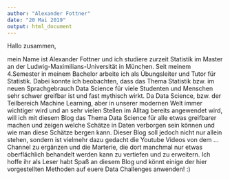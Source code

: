 ```yaml
---
author: "Alexander Fottner"
date: "20 Mai 2019"
output: html_document
---
```


Hallo zusammen,

mein Name ist Alexander Fottner und ich studiere zurzeit Statistik im Master an der Ludwig-Maximilians-Universität in München. Seit meinem 4.Semester in meinem Bachelor arbeite ich als Übungsleiter und Tutor für Statistik. Dabei konnte ich beobachten, dass das Thema Statistik bzw. im neuen Sprachgebrauch Data Science für viele Studenten und Menschen sehr schwer greifbar ist und fast mythisch wirkt. Da Data Science, bzw. der Teilbereich Machine Learning, aber in unserer modernen Welt immer wichtiger wird und an sehr vielen Stellen im Alltag bereits angewendet wird, will ich mit diesem Blog das Thema Data Science für alle etwas greifbarer machen und zeigen welche Schätze in Daten verborgen sein können und wie man diese Schätze bergen kann. Dieser Blog soll jedoch nicht nur allein stehen, sondern ist vielmehr dazu gedacht die Youtube Videos von dem ... Channel zu ergänzen und die Marterie, die dort manchmal nur etwas oberflächlich behandelt werden kann zu vertiefen und zu erweitern. Ich hoffe ihr als Leser habt Spaß an diesem Blog und könnt einige der hier vorgestellten Methoden auf euere Data Challenges anwenden! :)